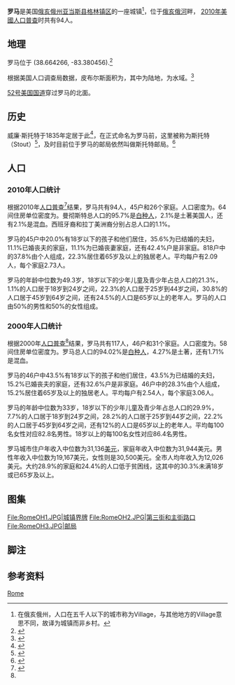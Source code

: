 {{Infobox settlement
|official_name            = 罗马
|settlement_type          = [[村_(美国)|城镇]]
|nickname                 = 
|motto                    =

<!-- Images -->
|image_skyline            = 
|imagesize                = 
|image_caption            = 
|image_flag               = 
|image_seal               =

<!-- Maps -->
|image_map                = OHMap-doton-Rome.png
|mapsize                  = 250px
|map_caption              = 罗马的位置
|image_map1               = Map of Adams County Ohio Highlighting Rome Village.png
|mapsize1                 = 250px
|map_caption1             = 罗马在亚当斯县的位置

<!-- Location -->
|subdivision_type         = [[世界政區索引|国家]]
|subdivision_name         = [[美国|美国]]
|subdivision_type1        = [[美國行政區劃|州份]]
|subdivision_name1        = [[俄亥俄州|俄亥俄州]]
|subdivision_type2        = [[俄亥俄州行政区划|县]]
|subdivision_name2        = [[亚当斯县_(俄亥俄州)|亚当斯县]]
|subdivision_type3        = [[俄亥俄州镇区列表|镇区]]
|subdivision_name3        = [[格林镇区_(俄亥俄州亚当斯县)|格林镇区]]

<!-- Government -->
|government_footnotes     = 
|government_type          = 
|leader_title             = 
|leader_name              = 
|leader_title1            = 
|leader_name1             = 
|established_title        = 
|established_date         =

<!-- Area -->
|unit_pref                = Imperial
|area_footnotes           = <ref name ="Gazetteer files"/>
|area_magnitude           = 
|area_total_km2           = 0.67
|area_land_km2            = 0.60
|area_water_km2           = 0.08
|area_total_sq_mi         = 0.26
|area_land_sq_mi          = 0.23
|area_water_sq_mi         = 0.03

<!-- Population -->
|population_as_of         =  [[2010年美国人口普查|2010年]]
|population_est           = 94
|pop_est_as_of            = 2012<ref name="2012 Pop Estimate">{{cite web|title=Population Estimates|url=http://www.census.gov/popest/data/cities/totals/2012/SUB-EST2012.html|publisher=[[United_States_Census_Bureau|United States Census Bureau]]|accessdate=2013-06-17|archive-url=https://www.webcitation.org/6HQu4Spqa?url=http://www.census.gov/popest/data/cities/totals/2012/SUB-EST2012.html|archive-date=2013-06-17|dead-url=yes}}</ref>
|population_footnotes     = <ref name ="FactFinder"/>
|population_total         = 98
|population_density_km2   = 157.8
|population_density_sq_mi = 408.7

<!-- General information -->
|timezone                 = [[北美东部时区|东部（EST）]]
|utc_offset               = -5
|timezone_DST             = EDT
|utc_offset_DST           = -4
|elevation_footnotes      = <ref name="GR3">{{cite web|url=http://geonames.usgs.gov|accessdate=2008-01-31|title=US Board on Geographic Names|publisher=[[United_States_Geological_Survey|United States Geological Survey]]|date=2007-10-25|archive-date=2012-02-26|archive-url=https://www.webcitation.org/65jET5cdV?url=http://geonames.usgs.gov/|dead-url=no}}</ref>
|elevation_m              = 
|elevation_ft             = 
|coordinates_display      = inline,title
|coordinates_type         = region:US_type:city
|latd = 38 |latm = 39 |lats = 51 |latNS = N
|longd = 83 |longm = 22 |longs = 50 |longEW = W

<!-- Area/postal codes & others -->
|postal_code_type         = 
|postal_code              = 
|area_code                = 
|blank_name               =[[聯邦資料處理標準|FIPS代码]]
|blank_info               = 39-68196<ref name="GR2">{{cite web|url=http://factfinder2.census.gov|publisher=[[United_States_Census_Bureau|United States Census Bureau]]|accessdate=2008-01-31|title=American FactFinder|archive-date=2013-09-11|archive-url=https://web.archive.org/web/20130911234518/http://factfinder2.census.gov/|dead-url=no}}</ref>
|blank1_name              = 
|blank1_info              = 
|website                  = 
|footnotes                = 
}}
'''罗马'''是美国[[俄亥俄州|俄亥俄州]][[亞當斯縣_(俄亥俄州)|亚当斯县]][[格林镇区_(俄亥俄州)|格林镇区]]的一座城镇<ref group="注">在俄亥俄州，人口在五千人以下的城市称为Village，与其他地方的Village意思不同，故译为城镇而非乡村。{{cite web |url=http://codes.ohio.gov/orc/703.01 |title=Ohio Revised Code Section 703.01(A) |accessdate=2007-09-12 |archive-date=2011-07-18 |archive-url=https://web.archive.org/web/20110718075908/http://codes.ohio.gov/orc/703.01 |dead-url=no }}</ref>，位于[[俄亥俄河|俄亥俄河]]畔， [[2010年美國人口普查|2010年美國人口普查]]时共有94人。

==地理==
罗马位于{{coord|38|39|51|N|83|22|50|W|type:city}} (38.664266, -83.380456).<ref name="GR1">{{cite web|url=http://www.census.gov/geo/www/gazetteer/gazette.html|publisher=[[United_States_Census_Bureau|United States Census Bureau]]|accessdate=2011-04-23|date=2011-02-12|title=US Gazetteer files: 2010, 2000, and 1990|archive-url=https://web.archive.org/web/20110102044750/http://www.census.gov/geo/www/gazetteer/gazette.html|archive-date=2011-01-02|dead-url=yes}}</ref>

根据美国人口调查局数据，皮布尔斯面积为{{convert|0.26|sqmi|sqkm|2}}，其中{{convert|0.23|sqmi|sqkm|2}}为陆地，{{convert|0.03|sqmi|sqkm|2}}为水域。<ref name ="Gazetteer files">{{cite web|title=US Gazetteer files 2010|url=http://www.census.gov/geo/www/gazetteer/files/Gaz_places_national.txt|publisher=[[United_States_Census_Bureau|United States Census Bureau]]|accessdate=2013-01-06|archive-url=https://www.webcitation.org/699nOulzi?url=http://www.census.gov/geo/www/gazetteer/files/Gaz_places_national.txt|archive-date=2012-07-14|dead-url=yes}}</ref>

[[52号美国国道|52号美国国道]]穿过罗马的北面。

==历史==
威廉·斯托特于1835年定居于此<ref>{{cite book | url=http://books.google.com/books?id=8HwUAAAAYAAJ&pg=PA423#v=onepage&q&f=false | title=A History of Adams County, Ohio: From Its Earliest Settlement to the Present Time | publisher=E B. Stivers | author=Evans, Nelson Wiley | year=1900 | pages=423 | access-date=2015-09-13 | archive-date=2014-12-09 | archive-url=https://web.archive.org/web/20141209103601/http://books.google.com/books?id=8HwUAAAAYAAJ&pg=PA423#v=onepage&q&f=false | dead-url=no }}</ref>，在正式命名为罗马前，这里被称为斯托特（Stout）<ref>{{gnis|1085488}}</ref>，及时目前位于罗马的邮局依然叫做斯托特邮局。<ref>{{gnis|1956293|Stout Post Office}}</ref>

==人口==
{{US Census population
|1870= 471
|1880= 225
|1910= 243
|1920= 200
|1930= 188
|1940= 169
|1950= 151
|1960= 149
|1970= 90
|1980= 135
|1990= 99
|2000= 117
|2010= 94
|estyear=2014
|estimate=94
|estref=<ref name="USCensusEst2014">{{cite web|url=http://www.census.gov/popest/data/cities/totals/2014/SUB-EST2014.html|title=Annual Estimates of the Resident Population for Incorporated Places: April 1, 2010 to July 1, 2014|accessdate=June 4, 2015|archive-url=https://web.archive.org/web/20150523034651/https://www.census.gov/popest/data/cities/totals/2014/SUB-EST2014.html|archive-date=2015-05-23|dead-url=yes}}</ref>
|footnote=<center>U.S. Decennial Census<ref name="DecennialCensus">{{cite web|url=http://www.census.gov/prod/www/decennial.html|title=Census of Population and Housing|publisher=Census.gov|accessdate=June 4, 2015|archive-date=2015-05-12|archive-url=https://www.webcitation.org/6YSasqtfX?url=http://www.census.gov/prod/www/decennial.html|dead-url=no}}</ref></center>
}}

===2010年人口统计===
根据2010年[[人口普查|人口普查]]<ref name ="FactFinder">{{cite web|title=American FactFinder|url=http://factfinder2.census.gov/faces/nav/jsf/pages/index.xhtml|publisher=[[United_States_Census_Bureau|United States Census Bureau]]|accessdate=2013-01-06|archive-date=2012-02-17|archive-url=https://www.webcitation.org/65WtHj6J5?url=http://factfinder2.census.gov/faces/nav/jsf/pages/index.xhtml|dead-url=no}}</ref>结果，罗马共有94人，45户和26个家庭。人口密度为{{Convert|408.7|PD/sqmi|PD/km2|1}}。64间住房单位密度为{{Convert|278.3|/sqmi|/km2|1}}。曼彻斯特总人口的95.7%是[[白种人|白种人]]，2.1%是土著美国人，还有2.1%是混血。西班牙裔和拉丁美洲裔分别占总人口的1.1%。

罗马的45户中20.0%有18岁以下的孩子和他们居住，35.6%为已结婚的夫妇，11.1%已婚丧夫的家庭，11.1%为已婚丧妻家庭，还有42.4%户是非家庭。818户中的37.8%由个人组成，22.3%居住着65岁及以上的独居老人。平均每户有2.09人，每个家庭2.73人。

罗马的年龄中位数为49.3岁，18岁以下的少年儿童及青少年占总人口的21.3%，1.1%的人口居于18岁到24岁之间，22.3%的人口居于25岁到44岁之间，30.8%的人口居于45岁到64岁之间，还有24.5%的人口是65岁以上的老年人。罗马的人口由50%的男性和50%的女性组成。

===2000年人口统计===
根据2000年[[人口普查|人口普查]]<ref name="GR2" />结果，罗马共有117人，46户和31个家庭。人口密度为{{Convert|439.8|PD/sqmi|PD/km2|1}}。58间住房单位密度为{{Convert|218|/sqmi|/km2|1}}。罗马总人口的94.02%是[[白种人|白种人]]，4.27%是土著，还有1.71%是混血。

罗马的46户中43.5%有18岁以下的孩子和他们居住，43.5%为已结婚的夫妇，15.2%已婚丧夫的家庭，还有32.6%户是非家庭。46户中的28.3%由个人组成，15.2%居住着65岁及以上的独居老人。平均每户有2.54人，每个家庭3.06人。

罗马的年龄中位数为33岁，18岁以下的少年儿童及青少年占总人口的29.9%，7.7%的人口居于18岁到24岁之间，28.2%的人口居于25岁到44岁之间，22.2%的人口居于45岁到64岁之间，还有12%的人口是65岁以上的老年人。平均每100名女性对应82.8名男性。18岁以上的每100名女性对应86.4名男性。

罗马城市住户年收入中位数为31,136[[美元|美元]]，家庭年收入中位数为31,944美元。男性年收入中位数为19,167美元，女性则是30,500美元。全市人均年收入为12,026美元。大约28.9%的家庭和24.4%的人口低于贫困线，这其中的30.3%未满18岁或已65岁及以上。

==图集==
<gallery>
File:RomeOH1.JPG|城镇界牌
File:RomeOH2.JPG|第三街和主街路口
File:RomeOH3.JPG|邮局
</gallery>

==脚注==
<references group="注"/>

==参考资料==
<references />

{{Adams County, Ohio}}

[[Category:亞當斯縣村落_(俄亥俄州)|Rome]]